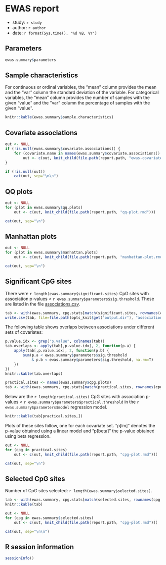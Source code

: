# EWAS report
- study: `r study`
- author: `r author`
- date: `r format(Sys.time(), '%d %B, %Y')`

## Parameters

```r
ewas.summary$parameters
```

## Sample characteristics

For continuous or ordinal variables, the "mean" column provides the mean
and the "var" column the standard deviation of the variable.
For categorical variables, the "mean" column provides the number
of samples with the given "value" and the
"var" column the percentage of samples with the given "value".

```r
knitr::kable(ewas.summary$sample.characteristics)
```

## Covariate associations

```r
out <- NULL
if (!is.null(ewas.summary$covariate.associations)) {
    for (covariate.name in names(ewas.summary$covariate.associations))
        out <- c(out, knit_child(file.path(report.path, "ewas-covariate.rmd")))
}
```

```r
if (!is.null(out))
    cat(out, sep="\n\n")
```

## QQ plots

```r
out <- NULL
for (plot in ewas.summary$qq.plots)
    out <- c(out, knit_child(file.path(report.path, "qq-plot.rmd")))
```

```r
cat(out, sep="\n")
```

## Manhattan plots

```r
out <- NULL
for (plot in ewas.summary$manhattan.plots)
    out <- c(out, knit_child(file.path(report.path, "manhattan-plot.rmd")))
```

```r
cat(out, sep="\n")
```

## Significant CpG sites

There were `r length(ewas.summary$significant.sites)`
CpG sites with association p-values < `r ewas.summary$parameters$sig.threshold`.
These are listed in the file [associations.csv](associations.csv).

```r
tab <- with(ewas.summary, cpg.stats[match(significant.sites, rownames(cpg.stats)),])
write.csv(tab, file=file.path(opts_knit$get("output.dir"), "associations.csv"))
```

The following table shows overlaps between
associations under different sets of covariates:
```r
p.value.idx <- grep("p.value", colnames(tab))
tab.overlaps <- apply(tab[,p.value.idx], 2, function(p.a) {
    apply(tab[,p.value.idx], 2, function(p.b) {
        sum(p.a < ewas.summary$parameters$sig.threshold
            & p.b < ewas.summary$parameters$sig.threshold, na.rm=T)
    })
})
knitr::kable(tab.overlaps)
```

```r
practical.sites <- names(ewas.summary$cpg.plots)
tab <- with(ewas.summary, cpg.stats[match(practical.sites, rownames(cpg.stats)),])
```

Below are the `r length(practical.sites)`
CpG sites with association p-values < `r ewas.summary$parameters$practical.threshold`
in the `r ewas.summary$parameters$model` regression model.

```r
knitr::kable(tab[practical.sites,])
```

Plots of these sites follow, one for each covariate set.
"p[lm]" denotes the p-value obtained using a linear model
and "p[beta]" the p-value obtained using beta regression.

```r
out <- NULL
for (cpg in practical.sites) 
    out <- c(out, knit_child(file.path(report.path, "cpg-plot.rmd")))
```

```r
cat(out, sep="\n")
```

## Selected CpG sites

Number of CpG sites selected: `r length(ewas.summary$selected.sites)`.

```r
tab <- with(ewas.summary, cpg.stats[match(selected.sites, rownames(cpg.stats)),])
knitr::kable(tab)
```

```r
out <- NULL
for (cpg in ewas.summary$selected.sites)
    out <- c(out, knit_child(file.path(report.path, "cpg-plot.rmd")))
```

```r
cat(out, sep="\n\n")
```

## R session information

```r
sessionInfo()
```
